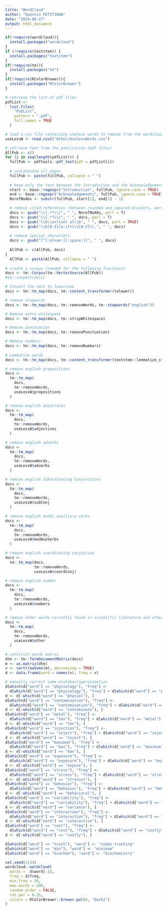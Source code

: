 ```yaml
---
title: "WordCloud"
author: "Quentin PETITJEAN"
date: "2024-08-27"
output: html_document
---
```


```r
if(!require(wordcloud)){
  install.packages("wordcloud")
}
if (!require(textstem)) {
  install.packages("textstem")
}
if(!require(tm)){
  install.packages("tm")
}
if(!require(RColorBrewer)){
  install.packages("RColorBrewer")
}

# retrieve the list of pdf files
pdfList <-
  list.files(
    "PubList",
    pattern = ".pdf",
    full.names = TRUE
  )

# load a csv file containing useless words to remove from the wordcloud
useLessW <- read.csv2("Other/UselessWords.csv")

# retrieve text from the publication (pdf files)
AllPub <- c()
for (i in seq(length(pdfList))) {
  fullPub <- pdftools::pdf_text(pdf = pdfList[i])
  
  # concatenate all pages
  fullPub <- paste(fullPub, collapse = " ")
  
  # keep only the text between the Introduction and the Acknowledgements
  start <- base::regexpr("Introduction", fullPub, ignore.case = TRUE)
  end <- base::regexpr("Acknowledgements", fullPub, ignore.case = TRUE)
  NorefNoAbs <- substr(fullPub, start[1], end[1] - 1)

  # remove cited references (between rounded and squared brackets, word followed by et al and word withg initials)
  docs <- gsub("\\(.*?\\)", " ", NorefNoAbs, perl = T)
  docs <- gsub("\\[.*?\\]", " ", docs, perl = T)
  docs <- gsub("\\b\\w+\\set al\\b", " ", docs, perl = TRUE)
  docs <- gsub("\\b[A-Z][a-z]+\\s[A-Z]\\.", " ", docs)
  
  # remove special characters
  docs <- gsub("[^[:alnum:][:space:]]", " ", docs)
  
  AllPub <- c(AllPub, docs)
}
  AllPub <- paste(AllPub, collapse = " ")
  
# create a corpus (needed for the following functions)
docs <- tm::Corpus(tm::VectorSource(AllPub))
#tm::inspect(docs)

# Convert the text to lowercase
docs <- tm::tm_map(docs, tm::content_transformer(tolower))

# remove stopwords
docs <- tm::tm_map(docs, tm::removeWords, tm::stopwords("english"))

# Remove extra whitespace
docs <- tm::tm_map(docs, tm::stripWhitespace) 

# Remove punctuation
docs <- tm::tm_map(docs, tm::removePunctuation) 

# Remove numbers
docs <- tm::tm_map(docs, tm::removeNumbers) 
  
# Lemmatize words
docs <- tm::tm_map(docs, tm::content_transformer(textstem::lemmatize_strings))

# remove english prepositions
docs <-
  tm::tm_map(
    docs,
    tm::removeWords,
    useLessW$prepositions
  )

# remove english adjectives
docs <-
  tm::tm_map(
    docs,
    tm::removeWords,
    useLessW$adjectives
  )

# remove english adverbs
docs <-
  tm::tm_map(
    docs,
    tm::removeWords,
    useLessW$adverbs
  )

# remove english Subordinating Conjunctions
docs <-
  tm::tm_map(
    docs,
    tm::removeWords,
    useLessW$subConj
  )

# remove english modal-auxiliary-verbs
docs <-
  tm::tm_map(
    docs,
    tm::removeWords,
    useLessW$modAuxVerbs
  )

# remove english coordinating conjuction
docs <-
  tm::tm_map(docs,
             tm::removeWords,
             useLessW$coordConj)

# remove english number
docs <-
  tm::tm_map(
    docs,
    tm::removeWords,
    useLessW$numbers
  )

# remove other words currently found in scientific literature and other specific to this set of publications (e.g., the studies'sites names)
docs <-
  tm::tm_map(
    docs,
    tm::removeWords,
    useLessW$other
  )

# construct words matrix
dtm <- tm::TermDocumentMatrix(docs)
m <- as.matrix(dtm)
v <- sort(rowSums(m), decreasing = TRUE)
d <- data.frame(word = names(v), freq = v)

# manually correct some mistakes/approximation
d[which(d["word"] == "physiology"), "freq"] <-
  d[which(d["word"] == "physiology"), "freq"] + d[which(d["word"] == "physiol"), "freq"]
d <- d[-which(d["word"] == "physiol"), ]
d[which(d["word"] == "contamination"), "freq"] <-
  d[which(d["word"] == "contamination"), "freq"] + d[which(d["word"] == "contaminate"), "freq"]
d <- d[-which(d["word"] == "contaminate"), ]
d[which(d["word"] == "metal"), "freq"] <-
  d[which(d["word"] == "tms"), "freq"] + d[which(d["word"] == "metal"), "freq"]
d <- d[-which(d["word"] == "tms"), ]
d[which(d["word"] == "injection"), "freq"] <-
  d[which(d["word"] == "inject"), "freq"] + d[which(d["word"] == "injection"), "freq"]
d <- d[-which(d["word"] == "inject"), ]
d[which(d["word"] == "maximum"), "freq"] <-
  d[which(d["word"] == "max"), "freq"] + d[which(d["word"] == "maximum"), "freq"]
d <- d[-which(d["word"] == "max"), ]
d[which(d["word"] == "exposure"), "freq"] <-
  d[which(d["word"] == "exposure"), "freq"] + d[which(d["word"] == "expose"), "freq"]
d <- d[-which(d["word"] == "expose"), ]
d[which(d["word"] == "stress"), "freq"] <-
  d[which(d["word"] == "stress"), "freq"] + d[which(d["word"] == "stressor"), "freq"]
d <- d[-which(d["word"] == "stressor"), ]
d[which(d["word"] == "behavior"), "freq"] <-
  d[which(d["word"] == "behavior"), "freq"] + d[which(d["word"] == "behavioral"), "freq"]
d <- d[-which(d["word"] == "behavioral"), ]
d[which(d["word"] == "variability"), "freq"] <-
  d[which(d["word"] == "variability"), "freq"] + d[which(d["word"] == "variance"), "freq"]
d <- d[-which(d["word"] == "variance"), ]
d[which(d["word"] == "interaction"), "freq"] <-
  d[which(d["word"] == "interaction"), "freq"] + d[which(d["word"] == "interactive"), "freq"]
d <- d[-which(d["word"] == "interactive"), ]
d[which(d["word"] == "cost"), "freq"] <-
  d[which(d["word"] == "cost"), "freq"] + d[which(d["word"] == "costly"), "freq"]
d <- d[-which(d["word"] == "costly"), ]

d[which(d["word"] == "track"), "word"] <- "video-tracking"
d[which(d["word"] == "min"), "word"] <- "minimum"
d[which(d["word"] == "biochem"), "word"] <- "biochemistry"

set.seed(1234)
wordcloud::wordcloud(
  words =  d$word[-1],
  freq = d$freq,
  min.freq = 30,
  max.words = 200,
  random.order = FALSE,
  rot.per = 0.25,
  colors = RColorBrewer::brewer.pal(6, "Dark2")
)

```